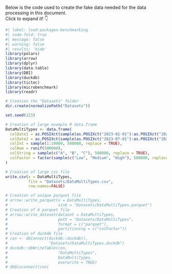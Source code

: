 Below is the code used to create the fake data needed for the data processing in this document.  
Click to expand it! 👇

```r
#| label: load-packages-benchmarking
#| code-fold: true
#| message: false
#| warning: false
#| results: 'hide'
library(polars)
library(arrow)
library(dplyr)
library(data.table)
library(DBI)
library(duckdb)
library(tictoc)
library(microbenchmark)
library(readr)

# Creation the "Datasets" folder
dir.create(normalizePath("Datasets"))

set.seed(123)

# Creation of large example R data.frame
DataMultiTypes <- data.frame(
  colDate1 = as.POSIXct(sample(as.POSIXct("2023-01-01"):as.POSIXct("2023-06-30"),500000),origin="1970-01-01"),
  colDate2 = as.POSIXct(sample(as.POSIXct("2023-07-01"):as.POSIXct("2023-12-31"),500000),origin="1970-01-01"),
  colInt = sample(1:10000, 500000, replace = TRUE),
  colNum = runif(500000),
  colString = sample(c("A", "B", "C"), 500000, replace = TRUE),
  colFactor = factor(sample(c("Low", "Medium", "High"), 500000, replace = TRUE))
)

# Creation of large csv file
write.csv(x = DataMultiTypes,
          file = "Datasets/DataMultiTypes.csv",
          row.names=FALSE)

# Creation of unique parquet file
# arrow::write_parquet(x = DataMultiTypes,
#                      sink = "Datasets/DataMultiTypes.parquet")
# Creation of 6 parquet file
# arrow::write_dataset(dataset = DataMultiTypes,
#                      path = "Datasets/DataMultiTypes",
#                      format = c("parquet"),
#                      partitioning = c("colFactor"))
# Creation of duckdb file
# con <- dbConnect(duckdb::duckdb(),
#                  "Datasets/DataMultiTypes.duckdb")
# duckdb::dbWriteTable(con,
#                      "DataMultiTypes",
#                      DataMultiTypes,
#                      overwrite = TRUE)
# dbDisconnect(con)
```